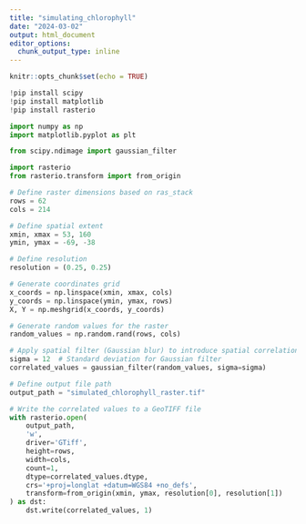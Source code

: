---
title: "simulating_chlorophyll"
date: "2024-03-02"
output: html_document
editor_options: 
  chunk_output_type: inline
---

```{r setup, include=FALSE}
knitr::opts_chunk$set(echo = TRUE)
```

```{python}
!pip install scipy
!pip install matplotlib
!pip install rasterio
```

```{python}
import numpy as np
import matplotlib.pyplot as plt

from scipy.ndimage import gaussian_filter

import rasterio
from rasterio.transform import from_origin
```

```{python echo=TRUE}
# Define raster dimensions based on ras_stack
rows = 62
cols = 214

# Define spatial extent
xmin, xmax = 53, 160
ymin, ymax = -69, -38

# Define resolution
resolution = (0.25, 0.25)

# Generate coordinates grid
x_coords = np.linspace(xmin, xmax, cols)
y_coords = np.linspace(ymin, ymax, rows)
X, Y = np.meshgrid(x_coords, y_coords)

# Generate random values for the raster
random_values = np.random.rand(rows, cols)

# Apply spatial filter (Gaussian blur) to introduce spatial correlation
sigma = 12  # Standard deviation for Gaussian filter
correlated_values = gaussian_filter(random_values, sigma=sigma)

# Define output file path
output_path = "simulated_chlorophyll_raster.tif"

# Write the correlated values to a GeoTIFF file
with rasterio.open(
    output_path,
    'w',
    driver='GTiff',
    height=rows,
    width=cols,
    count=1,
    dtype=correlated_values.dtype,
    crs='+proj=longlat +datum=WGS84 +no_defs',
    transform=from_origin(xmin, ymax, resolution[0], resolution[1])
) as dst:
    dst.write(correlated_values, 1)
```




